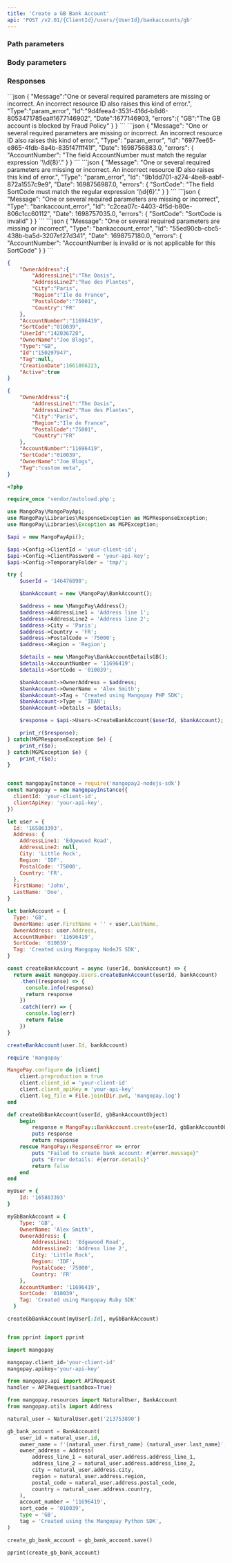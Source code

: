 ```yaml
---
title: 'Create a GB Bank Account'  
api: 'POST /v2.01/{ClientId}/users/{UserId}/bankaccounts/gb'  
---
```


  

### Path parameters  

<UserId1 />  

### Body parameters  

<OwnerAddress />  

<AccountNumber1 />  

<SortCode />  

<OwnerName />  

<Tag4 />  

### Responses  

<AccordionGroup>

<Accordion title="200">  

<OwnerAddressResponse />  

<AccountNumber1Response />  

<SortCodeResponse />  

<UserId1Response />  

<OwnerNameResponse />  

<Type5Response />  

<IdResponse />  

<Tag4Response />  

<CreationDateResponse />  

<ActiveResponse /></Accordion>

</AccordionGroup>
<AccordionGroup>

<Accordion title="400 - Blocked bank account">
```json
{
    "Message":"One or several required parameters are missing or incorrect. An incorrect resource ID also raises this kind of error.",
    "Type":"param_error",
    "Id":"9d4feea4-353f-416d-b8d6-8053471785ea#1677146902",
    "Date":1677146903,
    "errors":{
        "GB":"The GB account is blocked by Fraud Policy"
    }
}  
 ```  
</Accordion>

<Accordion title="400 - AccountNumber format not accepted">
```json
{
    "Message": "One or several required parameters are missing or incorrect. An incorrect resource ID also raises this kind of error.",
    "Type": "param_error",
    "Id": "6977ee65-e865-4fdb-8a4b-835f47fff41f",
    "Date": 1698756883.0,
    "errors": {
        "AccountNumber": "The field AccountNumber must match the regular expression '\\d{8}'."
    }
}  
 ```  
</Accordion>

<Accordion title="400 - SortCode format not accepted">
```json
{
    "Message": "One or several required parameters are missing or incorrect. An incorrect resource ID also raises this kind of error.",
    "Type": "param_error",
    "Id": "9b1dd701-a274-4be8-aabf-872a1557c9e9",
    "Date": 1698756987.0,
    "errors": {
        "SortCode": "The field SortCode must match the regular expression '\\d{6}'."
    }
}  
 ```  
</Accordion>

<Accordion title="400 - SortCode invalid">
```json
{
    "Message": "One or several required parameters are missing or incorrect",
    "Type": "bankaccount_error",
    "Id": "c2cea07c-4403-4f5d-b80e-806c1cc60112",
    "Date": 1698757035.0,
    "errors": {
        "SortCode": "SortCode is invalid"
    }
}  
 ```  
</Accordion>

<Accordion title="400 - AccountNumber and SortCode combination not valid">
```json
{
    "Message": "One or several required parameters are missing or incorrect",
    "Type": "bankaccount_error",
    "Id": "55ed90cb-cbc5-438b-ba5d-3207ef27d341",
    "Date": 1698757180.0,
    "errors": {
        "AccountNumber": "AccountNumber is invalid or is not applicable for this SortCode"
    }
}  
 ``` 
 </Accordion>

</AccordionGroup>  

<ResponseExample>  

```json 200  
{
    "OwnerAddress":{
        "AddressLine1":"The Oasis",
        "AddressLine2":"Rue des Plantes",
        "City":"Paris",
        "Region":"Ile de France",
        "PostalCode":"75001",
        "Country":"FR"
    },
    "AccountNumber":"11696419",
    "SortCode":"010039",
    "UserId":"142036728",
    "OwnerName":"Joe Blogs",
    "Type":"GB",
    "Id":"150297947",
    "Tag":null,
    "CreationDate":1661866223,
    "Active":true
}  
 ```  

</ResponseExample>  

<RequestExample>  
  
```json REST  
{
    "OwnerAddress":{
        "AddressLine1":"The Oasis",
        "AddressLine2":"Rue des Plantes",
        "City":"Paris",
        "Region":"Ile de France",
        "PostalCode":"75001",
        "Country":"FR"
    },
    "AccountNumber":"11696419",
    "SortCode":"010039",
    "OwnerName":"Joe Blogs",
    "Tag":"custom meta",
}  
```  

  
```php PHP  
<?php 

require_once 'vendor/autoload.php';

use MangoPay\MangoPayApi;
use MangoPay\Libraries\ResponseException as MGPResponseException;
use MangoPay\Libraries\Exception as MGPException;

$api = new MangoPayApi();

$api->Config->ClientId = 'your-client-id';
$api->Config->ClientPassword = 'your-api-key';
$api->Config->TemporaryFolder = 'tmp/';

try {
    $userId = '146476890';

    $bankAccount = new \MangoPay\BankAccount();

    $address = new \MangoPay\Address();
    $address->AddressLine1 = 'Address line 1';
    $address->AddressLine2 = 'Address line 2';
    $address->City = 'Paris';
    $address->Country = 'FR';
    $address->PostalCode = '75000';
    $address->Region = 'Region';

    $details = new \MangoPay\BankAccountDetailsGB();
    $details->AccountNumber = '11696419';
    $details->SortCode = '010039';

    $bankAccount->OwnerAddress = $address;
    $bankAccount->OwnerName = 'Alex Smith';
    $bankAccount->Tag = 'Created using Mangopay PHP SDK';
    $bankAccount->Type = 'IBAN';
    $bankAccount->Details = $details;

    $response = $api->Users->CreateBankAccount($userId, $bankAccount);

    print_r($response);
} catch(MGPResponseException $e) {
    print_r($e);
} catch(MGPException $e) {
    print_r($e);
}  
```  

  
```javascript NodeJS  

const mangopayInstance = require('mangopay2-nodejs-sdk')
const mangopay = new mangopayInstance({
  clientId: 'your-client-id',
  clientApiKey: 'your-api-key',
})

let user = {
  Id: '165863393',
  Address: {
    AddressLine1: 'Edgewood Road',
    AddressLine2: null,
    City: 'Little Rock',
    Region: 'IDF',
    PostalCode: '75000',
    Country: 'FR',
  },
  FirstName: 'John',
  LastName: 'Doe',
}

let bankAccount = {
  Type: 'GB',
  OwnerName: user.FirstName + '' + user.LastName,
  OwnerAddress: user.Address,
  AccountNumber: '11696419',
  SortCode: '010039',
  Tag: 'Created using Mangopay NodeJS SDK',
}

const createBankAccount = async (userId, bankAccount) => {
  return await mangopay.Users.createBankAccount(userId, bankAccount)
    .then((response) => {
      console.info(response)
      return response
    })
    .catch((err) => {
      console.log(err)
      return false
    })
}

createBankAccount(user.Id, bankAccount)  
```  

  
```ruby Ruby  
require 'mangopay'

MangoPay.configure do |client|
    client.preproduction = true
    client.client_id = 'your-client-id'
    client.client_apiKey = 'your-api-key'
    client.log_file = File.join(Dir.pwd, 'mangopay.log')
end

def createGbBankAccount(userId, gbBankAccountObject)
    begin
        response = MangoPay::BankAccount.create(userId, gbBankAccountObject)
        puts response
        return response
    rescue MangoPay::ResponseError => error
        puts "Failed to create bank account: #{error.message}"
        puts "Error details: #{error.details}"
        return false
    end
end

myUser = {
    Id: '165863393'
}

myGbBankAccount = {
    Type: 'GB',
    OwnerName: 'Alex Smith',
    OwnerAddress: {
        AddressLine1: 'Edgewood Road',
        AddressLine2: 'Address line 2',
        City: 'Little Rock',
        Region: 'IDF',
        PostalCode: '75000',
        Country: 'FR'
    },
    AccountNumber: '11696419',
    SortCode: '010039',
    Tag: 'Created using Mangopay Ruby SDK'
  }

createGbBankAccount(myUser[:Id], myGbBankAccount)  
```  

  
```python Python  

from pprint import pprint

import mangopay

mangopay.client_id='your-client-id'
mangopay.apikey='your-api-key'

from mangopay.api import APIRequest
handler = APIRequest(sandbox=True)

from mangopay.resources import NaturalUser, BankAccount
from mangopay.utils import Address

natural_user = NaturalUser.get('213753890')

gb_bank_account = BankAccount(
    user_id = natural_user.id,
    owner_name = f'{natural_user.first_name} {natural_user.last_name}',
    owner_address = Address(
        address_line_1 = natural_user.address.address_line_1,
        address_line_2 = natural_user.address.address_line_2,
        city = natural_user.address.city,
        region = natural_user.address.region,
        postal_code = natural_user.address.postal_code,
        country = natural_user.address.country,
    ),
    account_number = '11696419',
    sort_code = '010039',
    type = 'GB',
    tag = 'Created using the Mangopay Python SDK',
)

create_gb_bank_account = gb_bank_account.save()

pprint(create_gb_bank_account)  
```  

  
</RequestExample>